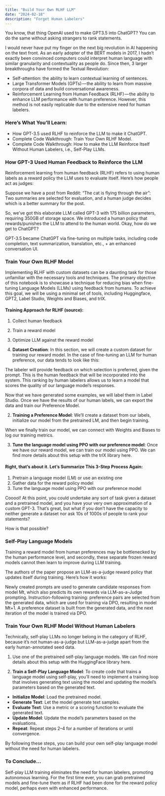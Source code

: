 ```yaml
---
title: "Build Your Own RLHF LLM"
date: "2024-02-18"
description: "Forget Human Labelers"
---
```


You know, that thing OpenAI used to make GPT3.5 into ChatGPT? You can do the same without asking strangers to rank statements.

I would never have put my finger on the next big revolution in AI happening on the text front. As an early adopter of the BERT models in 2017, I hadn’t exactly been convinced computers could interpret human language with similar granularity and contextuality as people do. Since then, 3 larger breakthroughs have formed the Textual Revolution:

- Self-attention: the ability to learn contextual learning of sentences.
- Large Transformer Models (GPTs) — the ability to learn from massive corpora of data and build conversational awareness.
- Reinforcement Learning from Human Feedback (RLHF) — the ability to enhance LLM performance with human preference. However, this method is not easily replicable due to the extensive need for human labelers.

<MDXImage src="/writings/forget-human-labelers.png" alt="Forget Human Labelers" />

### Here’s What You’ll Learn:
- How GPT-3.5 used RLHF to reinforce the LLM to make it ChatGPT.
- Complete Code Walkthrough: Train Your Own RLHF Model.
- Complete Code Walkthrough: How to make the LLM Reinforce Itself Without Human Labelers, i.e., Self-Play LLMs.

### How GPT-3 Used Human Feedback to Reinforce the LLM

Reinforcement learning from human feedback (RLHF) refers to using human labels as a reward policy the LLM uses to evaluate itself. Here’s how people act as judges:

Suppose we have a post from Reddit: “The cat is flying through the air”:
Two summaries are selected for evaluation, and a human judge decides which is a better summary for the post.

<MDXImage src="/writings/human-judging-process.png" alt="Human Judging Process" />

So, we’ve got this elaborate LLM called GPT-3 with 175 billion parameters, requiring 350GB of storage space. We introduced a human policy that rewards/punishes the LLM to attend to the human world. Okay, how do we get to ChatGPT?

GPT-3.5 became ChatGPT via fine-tuning on multiple tasks, including code completion, text summarization, translation, etc., + an enhanced conversation UI.


### Train Your Own RLHF Model

Implementing RLHF with custom datasets can be a daunting task for those unfamiliar with the necessary tools and techniques. The primary objective of this notebook is to showcase a technique for reducing bias when fine-tuning Language Models (LLMs) using feedback from humans. To achieve this goal, we will be using a minimal set of tools, including Huggingface, GPT2, Label Studio, Weights and Biases, and trlX.

<MDXImage src="/writings/rlhf-training-approach.png" alt="RLHF Training Approach" />

#### Training Approach for RLHF (source):
1. Collect human feedback
2. Train a reward model
3. Optimize LLM against the reward model

1. **Dataset Creation**: In this section, we will create a custom dataset for training our reward model. In the case of fine-tuning an LLM for human preference, our data tends to look like this:

The labeler will provide feedback on which selection is preferred, given the prompt. This is the human feedback that will be incorporated into the system. This ranking by human labelers allows us to learn a model that scores the quality of our language model’s responses.

<MDXImage src="/writings/labeling-dataset.png" alt="Labeling Dataset" />

Now that we have generated some examples, we will label them in Label Studio. Once we have the results of our human labels, we can export the data and train our Preference Model.

2. **Training a Preference Model**: We’ll create a dataset from our labels, initialize our model from the pretrained LM, and then begin training.

When we finally train our model, we can connect with Weights and Biases to log our training metrics.

<MDXImage src="/writings/preference-model-training.png" alt="Preference Model Training" />

3. **Tune the language model using PPO with our preference model**: Once we have our reward model, we can train our model using PPO. We can find more details about this setup with the trlX library here.

<MDXImage src="/writings/ppo-tuning.png" alt="PPO Tuning" />

#### Right, that’s about it. Let’s Summarize This 3-Step Process Again:
1. Pretrain a language model (LM) or use an existing one
2. Gather data for the reward policy model
3. Tune the language model using PPO with our preference model

Cooool! At this point, you could undertake any sort of task given a dataset and a pretrained model, and you have your very own approximation of a custom GPT-3. That’s great, but what if you don’t have the capacity to neither generate a dataset nor ask 10s of 1000s of people to rank your statements?

How is that possible?

### Self-Play Language Models

Training a reward model from human preferences may be bottlenecked by the human performance level, and secondly, these separate frozen reward models cannot then learn to improve during LLM training.

The authors of the paper propose an LLM-as-a-judge reward policy that updates itself during training. Here’s how it works:

Newly created prompts are used to generate candidate responses from model Mt, which also predicts its own rewards via LLM-as-a-Judge prompting. Instruction-following training: preference pairs are selected from the generated data, which are used for training via DPO, resulting in model Mt+1. A preference dataset is built from the generated data, and the next iteration of the model is trained via DPO.

<MDXImage src="/writings/self-play.png" alt="Self-Play LLM" />

### Train Your Own RLHF Model Without Human Labelers

Technically, self-play LLMs no longer belong in the category of RLHF, because it’s not human-as-a-judge but LLM-as-a-judge apart from the early human-annotated seed data.

1. Use one of the pretrained self-play language models. We can find more details about this setup with the HuggingFace library here.

<MDXImage src="/writings/pretrained-models.png" alt="Pretrained Self-Play Models" />

2. **Train a Self-Play Language Model**: To create code that trains a language model using self-play, you’ll need to implement a training loop that involves generating text using the model and updating the model’s parameters based on the generated text.

- **Initialize Model**: Load the pretrained model.
- **Generate Text**: Let the model generate text samples.
- **Evaluate Text**: Use a metric or a scoring function to evaluate the generated text.
- **Update Model**: Update the model’s parameters based on the evaluations.
- **Repeat**: Repeat steps 2–4 for a number of iterations or until convergence.

<MDXImage src="/writings/self-play-loop.png" alt="Self-Play Loop" />

By following these steps, you can build your own self-play language model without the need for human labelers.

### To Conclude…

Self-play LLM training eliminates the need for human labelers, promoting autonomous learning. For the first time ever, you can grab pretrained models and fine-tune them as if RLHF had been done for the reward policy model, perhaps even with enhanced performance.